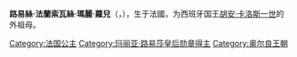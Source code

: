 {{Infobox royalty
| name        = 路易絲
| image       = Louise, Princess of Bourbon-Two Sicilies.jpg
| image_size  = 250px
| father      = [[菲利普王子_(巴黎伯爵)|巴黎伯爵菲利普]]
| mother      = [[奧爾良的瑪麗-伊莎貝爾|奧爾良的瑪麗-伊莎貝爾]]
| spouse      = [[卡洛斯_(波旁-兩西西里)|波旁-兩西西里的卡洛斯]]
| issue       = 卡洛斯親王<br>瑪麗亞·德·洛斯·多洛雷斯公主<br>[[瑪麗亞·梅塞德斯_(波旁-兩西西里)|瑪利亞·梅塞德斯公主]]<br>瑪麗亞·德·拉·埃斯佩蘭薩公主
| house       = [[奧爾良王朝|奧爾良王朝]]
| full name   = 路易絲·法蘭索瓦絲·瑪麗·蘿兒<br><sub>{{lang-fr|Louise Françoise Marie Laure}}</sub>
| birth_date  = {{birth date|1882|2|24}}
| birth_place = {{flag|French Third Republic}}[[戛纳|戛纳]]
| death_date  = {{death date and age|1958|4|18|1882|2|24|mf=y}}
| death_place = {{SPA}}[[塞维利亚|塞维利亚]]
| religion    = [[罗马天主教|罗马天主教]]
}}
'''路易絲·法蘭索瓦絲·瑪麗·蘿兒'''（{{lang-fr|Louise Françoise Marie Laure}}，{{bd|1882年|2月24日|1958年|4月18日|catIdx=L}}），生于法國，为西班牙国王[[胡安·卡洛斯一世|胡安·卡洛斯一世]]的外祖母。

{{DEFAULTSORT: Louise}}
[[Category:法国公主|Category:法国公主]]
[[Category:玛丽亚·路易莎皇后勋章得主|Category:玛丽亚·路易莎皇后勋章得主]]
[[Category:奥尔良王朝|Category:奥尔良王朝]]